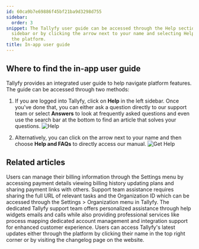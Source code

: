 ```yaml
---
id: 60ca9b7e69886f45bf21ba9d3298d755
sidebar:
  order: 3
snippet: The Tallyfy user guide can be accessed through the Help section in the left
  sidebar or by clicking the arrow next to your name and selecting Help and FAQs in
  the platform.
title: In-app user guide
---
```


## Where to find the in-app user guide

Tallyfy provides an integrated user guide to help navigate platform features. The guide can be accessed through two methods:

1. If you are logged into Tallyfy, click on **Help** in the left sidebar. Once you've done that, you can either ask a question directly to our support team or select **Answers** to look at frequently asked questions and even use the search bar at the bottom to find an article that solves your questions.
   ![Help](https://screenshots.tallyfy.com/tallyfy%2Fpro%2Fdesktop-light-access-user-guide.png)

2. Alternatively, you can click on the arrow next to your name and then choose **Help and FAQs** to directly access our manual.
   ![Get Help](https://screenshots.tallyfy.com/tallyfy%2Fpro%2Fdesktop-light-access-help-and-faqs.png)


## Related articles
<CardGrid>
<LinkTitleCard header="<b>Billing > Access and Manage My Billing Details</b>" href="/products/pro/settings/billing/how-to-access-and-manage-my-billing-details/" > Users can manage their billing information through the Settings menu by accessing payment details viewing billing history updating plans and sharing payment links with others. </LinkTitleCard>
<LinkTitleCard header="<b>Support > Provide necessary info to Tallyfy's support team</b>" href="/products/pro/miscellaneous/support/how-to-provide-necessary-info-to-tallyfy-support/" > Support team assistance requires sharing the full URL of relevant tasks and the Organization ID which can be accessed through the Settings > Organization menu in Tallyfy. </LinkTitleCard>
<LinkTitleCard header="<b>Support > Contact Tallyfy support or engage in professional services</b>" href="/products/pro/miscellaneous/support/how-can-i-contact-tallyfys-support-team/" > The dedicated Tallyfy support team offers personalized assistance through help widgets emails and calls while also providing professional services like process mapping dedicated account management and integration support for enhanced customer experience. </LinkTitleCard>
<LinkTitleCard header="<b>Miscellaneous > Stay updated with Tallyfy's latest features</b>" href="/products/pro/miscellaneous/how-can-i-stay-updated-with-tallyfys-latest-features/" > Users can access Tallyfy's latest updates either through the platform by clicking their name in the top right corner or by visiting the changelog page on the website. </LinkTitleCard>
</CardGrid>